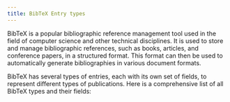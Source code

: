```yaml
---
title: BibTeX Entry types
---
```



BibTeX is a popular bibliographic reference management tool used in the field of computer science and other technical disciplines. It is used to store and manage bibliographic references, such as books, articles, and conference papers, in a structured format. This format can then be used to automatically generate bibliographies in various document formats.

<CiteDrive/>

BibTeX has several types of entries, each with its own set of fields, to represent different types of publications. Here is a comprehensive list of all BibTeX types and their fields:





<CardGrid>
    <LinkCard
        href="/types/"
        title="BibTeX Entry types"
        description="Explore various types of bibliographic references in BibTeX."
    />
    <LinkCard
        href="/types/article/"
        title="article"
        description="Citations for articles published in journals, magazines, or other periodic publications."
    />
    <LinkCard
        href="/types/book/"
        title="book"
        description="Citations for standalone books by one or more authors, including specifics like the publisher."
    />
    <LinkCard
        href="/types/booklet/"
        title="booklet"
        description="For printed works that are bound but lack a formal publisher or sponsoring institution."
    />
    <LinkCard
        href="/types/conference/"
        title="conference"
        description="References for papers presented at conferences, often interchangeable with inproceedings."
    />
    <LinkCard
        href="/types/inbook/"
        title="inbook"
        description="Citations for specific portions of a book, such as chapters or defined sections."
    />
    <LinkCard
        href="/types/incollection/"
        title="incollection"
        description="Citations for parts of a book with their distinct title, typically housed within a larger collection."
    />
    <LinkCard
        href="/types/inproceedings/"
        title="inproceedings"
        description="References for articles or papers presented within the proceedings of a conference."
    />
    <LinkCard
        href="/types/manual/"
        title="manual"
        description="Technical documentation or manuals, often detailing software or hardware specifics."
    />
    <LinkCard
        href="/types/mastersthesis/"
        title="mastersthesis"
        description="Citations for Master's level theses detailing academic research at postgraduate levels."
    />
    <LinkCard
        href="/types/misc/"
        title="misc"
        description="A catch-all entry type for references that don't neatly fit into standard categories."
    />
    <LinkCard
        href="/types/phdthesis/"
        title="phdthesis"
        description="Citations for doctoral dissertations, showcasing in-depth academic research and contributions."
    />
    <LinkCard
        href="/types/proceedings/"
        title="proceedings"
        description="For collections of academic papers presented at professional conferences or symposia."
    />
    <LinkCard
        href="/types/techreport/"
        title="techreport"
        description="Reports detailing technical aspects, often published by institutions or organizations."
    />
    <LinkCard
        href="/types/unpublished/"
        title="unpublished"
        description="Works that have been drafted or completed but remain unpublished."
    />
</CardGrid>